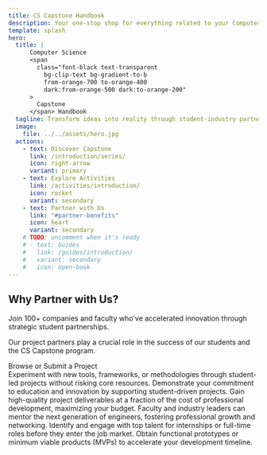 ```yaml
---
title: CS Capstone Handbook
description: Your one-stop shop for everything related to your Computer Science Senior Design Project (on-campus CS Capstone) at Oregon State University
template: splash
hero:
  title: |
      Computer Science 
      <span
        class="font-black text-transparent
          bg-clip-text bg-gradient-to-b
          from-orange-700 to-orange-400
          dark:from-orange-500 dark:to-orange-200"
      >
        Capstone
      </span> Handbook
  tagline: Transform ideas into reality through student-industry partnerships that drive innovation
  image:
    file: ../../assets/hero.jpg
  actions:
    - text: Discover Capstone
      link: /introduction/series/
      icon: right-arrow
      variant: primary
    - text: Explore Activities
      link: /activities/introduction/
      icon: rocket
      variant: secondary
    - text: Partner with Us
      link: "#partner-benefits"
      icon: heart
      variant: secondary
    # TODO: uncomment when it's ready
    # - text: Guides
    #   link: /guides/introduction/
    #   variant: secondary
    #   icon: open-book
---
```



<CardGrid>
  <LinkCard title="For Students" description="Master the skills you need to excel in your capstone journey and launch your career." href="/introduction/for-students/" />
  <LinkCard title="For Project Partners" description="Discover how to collaborate with talented students on meaningful projects that drive real impact." href="/introduction/for-partners/" />
</CardGrid>

<h2 id="partner-benefits" class="text-center">Why Partner with Us?</h2>

<p class="text-center">Join <span class="font-bold">100+ companies and faculty</span> who've accelerated innovation through strategic student partnerships.</p>

<p class="text-center">Our project partners play a crucial role in the success of our students and the CS Capstone program.</p>

<div class="cta text-center">
  <LinkButton
    href="https://eecs.engineering.oregonstate.edu/capstone/submission/pages/"
    variant="primary"
    icon="external"
    iconPlacement="start"
    target="_blank"
  >
    Browse or Submit a Project
  </LinkButton>
</div>

<CardGrid>
  <Card title="Technology Exploration" icon="rocket">
    Experiment with new tools, frameworks, or methodologies through student-led projects without risking core resources.
  </Card>
  <Card title="Showcase Leadership" icon="star">
    Demonstrate your commitment to education and innovation by supporting student-driven projects.
  </Card>
  <Card title="Cost-Effective Development" icon="puzzle">
    Gain high-quality project deliverables at a fraction of the cost of professional development, maximizing your budget.
  </Card>
  <Card title="Mentorship Opportunities" icon="heart">
    Faculty and industry leaders can mentor the next generation of engineers, fostering professional growth and networking.
  </Card>
  <Card title="Early Recruitment Pipeline" icon="seti:pipeline">
    Identify and engage with top talent for internships or full-time roles before they enter the job market.
  </Card>
  <Card title="Prototype Development" icon="approve-check-circle">
    Obtain functional prototypes or minimum viable products (MVPs) to accelerate your development timeline.
  </Card>
</CardGrid>

